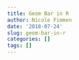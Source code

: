 ```yaml
---
title: Geom Bar in R
author: Nicole Fimmen
date: '2018-07-24'
slug: geom-bar-in-r
categories: []
tags: []
---
```

